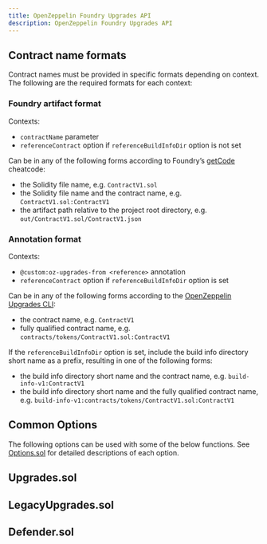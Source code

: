```yaml
---
title: OpenZeppelin Foundry Upgrades API
description: OpenZeppelin Foundry Upgrades API
---
```


## Contract name formats

Contract names must be provided in specific formats depending on context. The following are the required formats for each context:

### Foundry artifact format

Contexts:

* `contractName` parameter
* `referenceContract` option if `referenceBuildInfoDir` option is not set

Can be in any of the following forms according to Foundry’s [getCode](https://book.getfoundry.sh/cheatcodes/get-code) cheatcode:

* the Solidity file name, e.g. `ContractV1.sol`
* the Solidity file name and the contract name, e.g. `ContractV1.sol:ContractV1`
* the artifact path relative to the project root directory, e.g. `out/ContractV1.sol/ContractV1.json`

### Annotation format

Contexts:

* `@custom:oz-upgrades-from <reference>` annotation
* `referenceContract` option if `referenceBuildInfoDir` option is set

Can be in any of the following forms according to the [OpenZeppelin Upgrades CLI](https://docs.openzeppelin.com/upgrades-plugins/api-core#define-reference-contracts):

* the contract name, e.g. `ContractV1`
* fully qualified contract name, e.g. `contracts/tokens/ContractV1.sol:ContractV1`

If the `referenceBuildInfoDir` option is set, include the build info directory short name as a prefix, resulting in one of the following forms:

* the build info directory short name and the contract name, e.g. `build-info-v1:ContractV1`
* the build info directory short name and the fully qualified contract name, e.g. `build-info-v1:contracts/tokens/ContractV1.sol:ContractV1`

## Common Options

The following options can be used with some of the below functions. See [Options.sol](https://github.com/OpenZeppelin/openzeppelin-foundry-upgrades/blob/main/src/Options.sol) for detailed descriptions of each option.

## Upgrades.sol

## LegacyUpgrades.sol

## Defender.sol
